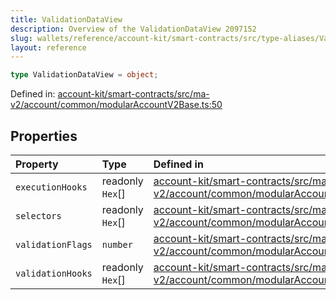 ```yaml
---
title: ValidationDataView
description: Overview of the ValidationDataView 2097152
slug: wallets/reference/account-kit/smart-contracts/src/type-aliases/ValidationDataView
layout: reference
---
```


```ts
type ValidationDataView = object;
```

Defined in: [account-kit/smart-contracts/src/ma-v2/account/common/modularAccountV2Base.ts:50](https://github.com/alchemyplatform/aa-sdk/blob/923a52171f7246172caf350853843e6680197da9/account-kit/smart-contracts/src/ma-v2/account/common/modularAccountV2Base.ts#L50)

## Properties

| Property                                     | Type              | Defined in                                                                                                                                                                                                                                                  |
| :------------------------------------------- | :---------------- | :---------------------------------------------------------------------------------------------------------------------------------------------------------------------------------------------------------------------------------------------------------- |
| <a id="executionhooks" /> `executionHooks`   | readonly `Hex`\[] | [account-kit/smart-contracts/src/ma-v2/account/common/modularAccountV2Base.ts:52](https://github.com/alchemyplatform/aa-sdk/blob/923a52171f7246172caf350853843e6680197da9/account-kit/smart-contracts/src/ma-v2/account/common/modularAccountV2Base.ts#L52) |
| <a id="selectors" /> `selectors`             | readonly `Hex`\[] | [account-kit/smart-contracts/src/ma-v2/account/common/modularAccountV2Base.ts:53](https://github.com/alchemyplatform/aa-sdk/blob/923a52171f7246172caf350853843e6680197da9/account-kit/smart-contracts/src/ma-v2/account/common/modularAccountV2Base.ts#L53) |
| <a id="validationflags" /> `validationFlags` | `number`          | [account-kit/smart-contracts/src/ma-v2/account/common/modularAccountV2Base.ts:54](https://github.com/alchemyplatform/aa-sdk/blob/923a52171f7246172caf350853843e6680197da9/account-kit/smart-contracts/src/ma-v2/account/common/modularAccountV2Base.ts#L54) |
| <a id="validationhooks" /> `validationHooks` | readonly `Hex`\[] | [account-kit/smart-contracts/src/ma-v2/account/common/modularAccountV2Base.ts:51](https://github.com/alchemyplatform/aa-sdk/blob/923a52171f7246172caf350853843e6680197da9/account-kit/smart-contracts/src/ma-v2/account/common/modularAccountV2Base.ts#L51) |
